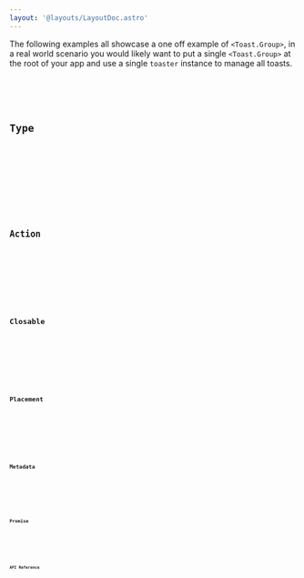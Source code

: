 ```yaml
---
layout: '@layouts/LayoutDoc.astro'
---
```










The following examples all showcase a one off example of `<Toast.Group>`, in a real world scenario you would likely want to put a single `<Toast.Group>` at the root of your app and use a single `toaster` instance to manage all toasts.

<Preview client:load>
	<Fragment slot="preview">
		<Default client:visible />
	</Fragment>
	<Fragment slot="code">
		<Code code={DefaultRaw} lang="svelte" />
	</Fragment>
</Preview>

## Type

<Preview client:load>
	<Fragment slot="preview">
		<Type client:visible />
	</Fragment>
	<Fragment slot="code">
		<Code code={TypeRaw} lang="svelte" />
	</Fragment>
</Preview>

## Action

<Preview client:load>
	<Fragment slot="preview">
		<Action client:visible />
	</Fragment>
	<Fragment slot="code">
		<Code code={ActionRaw} lang="svelte" />
	</Fragment>
</Preview>

## Closable

<Preview client:load>
	<Fragment slot="preview">
		<Closable client:visible />
	</Fragment>
	<Fragment slot="code">
		<Code code={ClosableRaw} lang="svelte" />
	</Fragment>
</Preview>

## Placement

<Preview client:load>
	<Fragment slot="preview">
		<Placement client:visible />
	</Fragment>
	<Fragment slot="code">
		<Code code={PlacementRaw} lang="svelte" />
	</Fragment>
</Preview>

## Metadata

<Preview client:load>
	<Fragment slot="preview">
		<Metadata client:visible />
	</Fragment>
	<Fragment slot="code">
		<Code code={MetadataRaw} lang="svelte" />
	</Fragment>
</Preview>

## Promise

<Preview client:load>
	<Fragment slot="preview">
		<Promise client:visible />
	</Fragment>
	<Fragment slot="code">
		<Code code={PromiseRaw} lang="svelte" />
	</Fragment>
</Preview>

## API Reference

<ApiTable />
